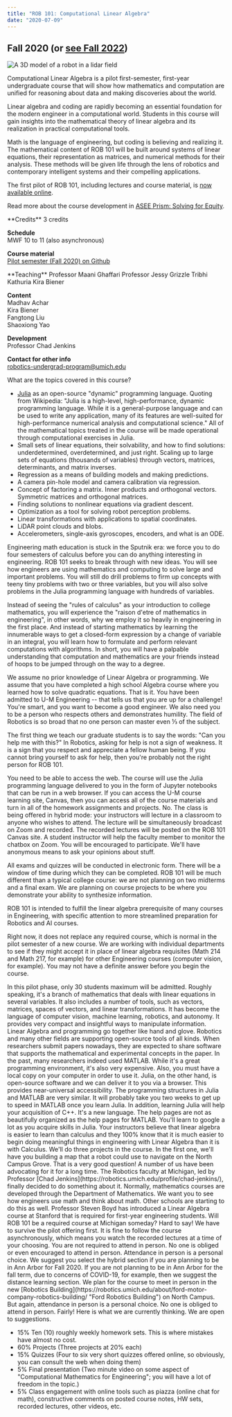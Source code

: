 ```yaml
---
title: "ROB 101: Computational Linear Algebra"
date: "2020-07-09"
---
```


## Fall 2020 (or [see Fall 2022](https://robotics.umich.edu/academic-program/course-offerings/rob101-fall-2022/))

![A 3D model of a robot in a lidar field](../../images/ROB101-landscape-clena-copy@4x-100-1024x512.jpg)

Computational Linear Algebra is a pilot first-semester, first-year undergraduate course that will show how mathematics and computation are unified for reasoning about data and making discoveries about the world.

Linear algebra and coding are rapidly becoming an essential foundation for the modern engineer in a computational world.  Students in this course will gain insights into the mathematical theory of linear algebra and its realization in practical computational tools. 

Math is the language of engineering, but coding is believing and realizing it. The mathematical content of ROB 101 will be built around systems of linear equations, their representation as matrices, and numerical methods for their analysis. These methods will be given life through the lens of robotics and contemporary intelligent systems and their compelling applications.

The first pilot of ROB 101, including lectures and course material, is [now available online](https://robotics.umich.edu/2020/now-available-robotics-101-online/).

Read more about the course development in [ASEE Prism: Solving for Equity](http://www.asee-prism.org/solving-for-equity/).
<TwoColumn>
<div slot="left">
**Credits**  
3 credits

**Schedule**  
MWF 10 to 11 (also asynchronous)

**Course material**  
[Pilot semester (Fall 2020) on Github](https://github.com/michiganrobotics/rob101)

<VideoCenter url="4oXJTSBCe_U" />

</div>
<div slot="right">
**Teaching**  
Professor Maani Ghaffari  
Professor Jessy Grizzle  
Tribhi Kathuria  
Kira Biener

**Content**  
Madhav Achar  
Kira Biener  
Fangtong Liu  
Shaoxiong Yao

**Development**  
Professor Chad Jenkins

**Contact for other info**  
[](mailto:robotics-undergrad-program@umich.edu)[](mailto:robotics-undergrad-program@umich.edu)[robotics-undergrad-program@umich.edu](mailto:robotics-undergrad-program@umich.edu)
</div>
</TwoColumn>


What are the topics covered in this course?

- [Julia](https://julialang.org) as an open-source "dynamic" programming language. Quoting from Wikipedia: "Julia is a high-level, high-performance, dynamic programming language. While it is a general-purpose language and can be used to write any application, many of its features are well-suited for high-performance numerical analysis and computational science." All of the mathematical topics treated in the course will be made operational through computational exercises in Julia.
- Small sets of linear equations, their solvability, and how to find solutions: underdetermined, overdetermined, and just right. Scaling up to large sets of equations (thousands of variables) through vectors, matrices, determinants, and matrix inverses.
- Regression as a means of building models and making predictions.
- A camera pin-hole model and camera calibration via regression.
- Concept of factoring a matrix. Inner products and orthogonal vectors. Symmetric matrices and orthogonal matrices.
- Finding solutions to nonlinear equations via gradient descent.
- Optimization as a tool for solving robot perception problems.
- Linear transformations with applications to spatial coordinates.
- LiDAR point clouds and blobs.
- Accelerometers, single-axis gyroscopes, encoders, and what is an ODE.

<Accordion title="Why should I take ROB 101? What is so special about it?">
Engineering math education is stuck in the Sputnik era: we force you to do four semesters of calculus before you can do anything interesting in engineering. ROB 101 seeks to break through with new ideas. You will see how engineers are using mathematics and computing to solve large and important problems. You will still do drill problems to firm up concepts with teeny tiny problems with two or three variables, but you will also solve problems in the Julia programming language with hundreds of variables.

Instead of seeing the "rules of calculus" as your introduction to college mathematics, you will experience the "raison d'etre of mathematics in engineering", in other words, why we employ it so heavily in engineering in the first place. And instead of starting mathematics by learning the innumerable ways to get a closed-form expression by a change of variable in an integral, you will learn how to formulate and perform relevant computations with algorithms. In short, you will have a palpable understanding that computation and mathematics are your friends instead of hoops to be jumped through on the way to a degree.
</Accordion>

<Accordion title="What do I need to know to be successful in this course?">
We assume no prior knowledge of Linear Algebra or programming. We assume that you have completed a high school Algebra course where you learned how to solve quadratic equations. That is it.
</Accordion>

<Accordion title="What personal characteristics are needed for this course?">
You have been admitted to U-M Engineering -- that tells us that you are up for a challenge! You're smart, and you want to become a good engineer. We also need you to be a person who respects others and demonstrates humility. The field of Robotics is so broad that no one person can master even ⅓ of the subject.

The first thing we teach our graduate students is to say the words: "Can you help me with this?" In Robotics, asking for help is not a sign of weakness. It is a sign that you respect and appreciate a fellow human being. If you cannot bring yourself to ask for help, then you're probably not the right person for ROB 101.
</Accordion>

<Accordion title="What technology do I need to succeed in this course?">
You need to be able to access the web. The course will use the Julia programming language delivered to you in the form of Jupyter notebooks that can be run in a web browser. If you can access the U-M course learning site, Canvas, then you can access all of the course materials and turn in all of the homework assignments and projects.
</Accordion>

<Accordion title="Will I need to be on campus to take exams or to attend lectures?">
No. The class is being offered in hybrid mode: your instructors will lecture in a classroom to anyone who wishes to attend. The lecture will be simultaneously broadcast on Zoom and recorded. The recorded lectures will be posted on the ROB 101 Canvas site. A student instructor will help the faculty member to monitor the chatbox on Zoom. You will be encouraged to participate. We'll have anonymous means to ask your opinions about stuff.

All exams and quizzes will be conducted in electronic form. There will be a window of time during which they can be completed. ROB 101 will be much different than a typical college course: we are not planning on two midterms and a final exam. We are planning on course projects to be where you demonstrate your ability to synthesize information.
</Accordion>

<Accordion title="What requirement will ROB 101 meet?">
ROB 101 is intended to fulfill the linear algebra prerequisite of many courses in Engineering, with specific attention to more streamlined preparation for Robotics and AI courses.

Right now, it does not replace any required course, which is normal in the pilot semester of a new course. We are working with individual departments to see if they might accept it in place of linear algebra requisites (Math 214 and Math 217, for example) for other Engineering courses (computer vision, for example). You may not have a definite answer before you begin the course.
</Accordion>

<Accordion title="How many students are you planning to admit?">
In this pilot phase, only 30 students maximum will be admitted.
</Accordion>

<Accordion title="What is Linear Algebra?">
Roughly speaking, it's a branch of mathematics that deals with linear equations in several variables. It also includes a number of tools, such as vectors, matrices, spaces of vectors, and linear transformations.
</Accordion>

<Accordion title="Why is Linear Algebra so important?">
It has become the language of computer vision, machine learning, robotics, and autonomy. It provides very compact and insightful ways to manipulate information. Linear Algebra and programming go together like hand and glove.
</Accordion>

<Accordion title="What about Matlab? Why are you using the Julia Programming Language?">
Robotics and many other fields are supporting open-source tools of all kinds. When researchers submit papers nowadays, they are expected to share software that supports the mathematical and experimental concepts in the paper. In the past, many researchers indeed used MATLAB. While it's a great programming environment, it's also very expensive. Also, you must have a local copy on your computer in order to use it. Julia, on the other hand, is open-source software and we can deliver it to you via a browser. This provides near-universal accessibility.
</Accordion>

<Accordion title="If I need MATLAB in another course, will I be at a disadvantage?">
The programming structures in Julia and MATLAB are very similar. It will probably take you two weeks to get up to speed in MATLAB once you learn Julia. In addition, learning Julia will help your acquisition of C++.
</Accordion>

<Accordion title="What are the downsides to Julia?">
It's a new language. The help pages are not as beautifully organized as the help pages for MATLAB. You'll learn to google a lot as you acquire skills in Julia.
</Accordion>

<Accordion title="Is Linear Algebra hard to learn?">
Your instructors believe that linear algebra is easier to learn than calculus and they 100% know that it is much easier to begin doing meaningful things in engineering with Linear Algebra than it is with Calculus. We'll do three projects in the course. In the first one, we'll have you building a map that a robot could use to navigate on the North Campus Grove.
</Accordion>

<Accordion title="Why is it a new thing to be teaching Linear Algebra to first-semester, first-year undergraduate students?">
That is a very good question! A number of us have been advocating for it for a long time. The Robotics faculty at Michigan, led by Professor [Chad Jenkins](https://robotics.umich.edu/profile/chad-jenkins/), finally decided to do something about it. Normally, mathematics courses are developed through the Department of Mathematics. We want you to see how engineers use math and think about math. Other schools are starting to do this as well. Professor Steven Boyd has introduced a Linear Algebra course at Stanford that is required for first-year engineering students. Will ROB 101 be a required course at Michigan someday? Hard to say! We have to survive the pilot offering first.
</Accordion>

<Accordion title="Do I actually need to be available MWF, 10-11am, since lectures are recorded?">
It is fine to follow the course asynchronously, which means you watch the recorded lectures at a time of your choosing. You are not required to attend in person.
</Accordion>

<Accordion title="What section should I choose, and what is the difference between hybrid (001) or distance (881)?">
No one is obliged or even encouraged to attend in person. Attendance in person is a personal choice. We suggest you select the hybrid section if you are planning to be in Ann Arbor for Fall 2020. If you are not planning to be in Ann Arbor for the fall term, due to concerns of COVID-19, for example, then we suggest the distance learning section.
</Accordion>

<Accordion title="Where will the in-person class be held?">
We plan for the course to meet in person in the new [Robotics Building](https://robotics.umich.edu/about/ford-motor-company-robotics-building/ "Ford Robotics Building") on North Campus. But again, attendance in person is a personal choice. No one is obliged to attend in person.
</Accordion>

<Accordion title="How will grades be assigned?">
Fairly! Here is what we are currently thinking. We are open to suggestions.  

- 15% Ten (10) roughly weekly homework sets. This is where mistakes have almost no cost. 
- 60% Projects (Three projects at 20% each)
- 15% Quizzes (Four to six very short quizzes offered online, so obviously, you can consult the web when doing them) 
- 5% Final presentation (Two minute video on some aspect of  "Computational Mathematics for Engineering"; you will have a lot of freedom in the topic.)
- 5% Class engagement with online tools such as piazza (online chat for math), constructive comments on posted course notes, HW sets, recorded lectures, other videos, etc.
</Accordion>
